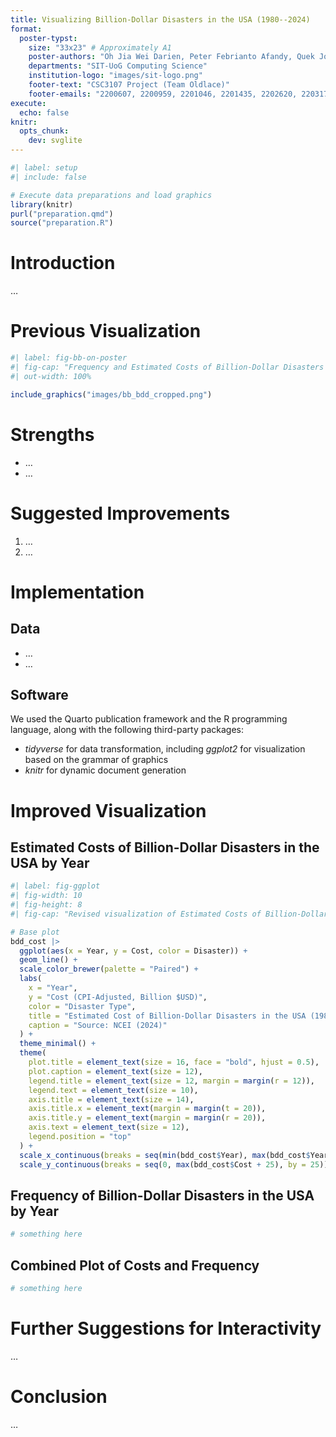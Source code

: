 ```yaml
---
title: Visualizing Billion-Dollar Disasters in the USA (1980--2024)
format:
  poster-typst: 
    size: "33x23" # Approximately A1
    poster-authors: "Oh Jia Wei Darien, Peter Febrianto Afandy, Quek Joo Wee, Desmond Loy Yong Kiat, Rene Low Yi Xuan, Phileo Teo Weihan"
    departments: "SIT-UoG Computing Science"
    institution-logo: "images/sit-logo.png"
    footer-text: "CSC3107 Project (Team Oldlace)"
    footer-emails: "2200607, 2200959, 2201046, 2201435, 2202620, 2203179"
execute:
  echo: false
knitr:
  opts_chunk:
    dev: svglite
---
```


```r
#| label: setup
#| include: false

# Execute data preparations and load graphics
library(knitr)
purl("preparation.qmd")
source("preparation.R")
```

# Introduction
...

# Previous Visualization
```r
#| label: fig-bb-on-poster
#| fig-cap: "Frequency and Estimated Costs of Billion-Dollar Disasters in the USA by year, published by Bloomberg."
#| out-width: 100%

include_graphics("images/bb_bdd_cropped.png")
```

[^dottle_climate_2023]: <https://www.bloomberg.com/graphics/2023-fema-disaster-relief-fund-extreme-weather-climate-aid>

# Strengths
*  ...
*  ...

# Suggested Improvements
1. ...
2. ...
    
    
# Implementation
## Data
*  ...
*  ...

## Software
We used the Quarto publication framework and the R programming language, along with the following third-party packages:

*   *tidyverse* for data transformation, including *ggplot2* for visualization
    based on the grammar of graphics
*   *knitr* for dynamic document generation

# Improved Visualization
## Estimated Costs of Billion-Dollar Disasters in the USA by Year
```r
#| label: fig-ggplot
#| fig-width: 10
#| fig-height: 8
#| fig-cap: "Revised visualization of Estimated Costs of Billion-Dollar Disasters in the USA by year."

# Base plot
bdd_cost |>
  ggplot(aes(x = Year, y = Cost, color = Disaster)) +
  geom_line() +
  scale_color_brewer(palette = "Paired") +
  labs(
    x = "Year",
    y = "Cost (CPI-Adjusted, Billion $USD)",
    color = "Disaster Type",
    title = "Estimated Cost of Billion-Dollar Disasters in the USA (1980-2024)",
    caption = "Source: NCEI (2024)"
  ) +
  theme_minimal() +
  theme(
    plot.title = element_text(size = 16, face = "bold", hjust = 0.5),
    plot.caption = element_text(size = 12),
    legend.title = element_text(size = 12, margin = margin(r = 12)),
    legend.text = element_text(size = 10),
    axis.title = element_text(size = 14),
    axis.title.x = element_text(margin = margin(t = 20)),
    axis.title.y = element_text(margin = margin(r = 20)),
    axis.text = element_text(size = 12),
    legend.position = "top"
  ) +
  scale_x_continuous(breaks = seq(min(bdd_cost$Year), max(bdd_cost$Year + 5), by = 5)) +
  scale_y_continuous(breaks = seq(0, max(bdd_cost$Cost + 25), by = 25))

```

## Frequency of Billion-Dollar Disasters in the USA by Year
```r
# something here
```

## Combined Plot of Costs and Frequency
```r
# something here
```


# Further Suggestions for Interactivity
...

# Conclusion
...
